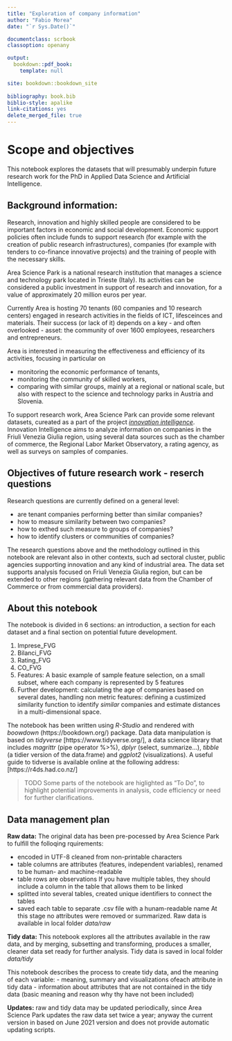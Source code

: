 ```yaml
--- 
title: "Exploration of company information"
author: "Fabio Morea"
date: "`r Sys.Date()`"

documentclass: scrbook
classoption: openany

output:
  bookdown::pdf_book:
    template: null

site: bookdown::bookdown_site
 
bibliography: book.bib
biblio-style: apalike
link-citations: yes
delete_merged_file: true
---
```

<!-- more options for pdf format -->
<!-- documentclass: scrbook -->
<!-- output: -->
<!--   bookdown::pdf_book: -->
<!--     template: null -->
 
<!-- documentclass: book -->
<!-- output: -->
<!--   bookdown::pdf_document2: default -->
<!--   bookdown::gitbook: default -->
<!-- site: bookdown::bookdown_site -->

 <!-- output: -->
 <!--  bookdown::pdf_book: -->
 <!--    base_format: rticles::jss_article -->
    
# Scope and objectives  

This notebook explores the datasets that will presumably underpin future research work for the PhD in Applied Data Science and Artificial Intelligence. 

## Background information: 
Research, innovation and highly skilled people are considered to be important factors in economic and social development. 
Economic support policies often include funds to support research (for example with the creation of public research infrastructures), companies (for example with tenders to co-finance innovative projects) and the training of people with the necessary skills.

Area Science Park is a national research institution that manages a science and technology park located in Trieste (Italy). Its activities can be considered a public investment in support of research and innovation, for a value of approximately 20 million euros per year. 

Currently Area is hosting 70 tenants (60 companies and 10 research centers) engaged in research activities in the fields of ICT, lifesceinces and materials. Their success (or lack of it) depends on a key - and often overlooked - asset: the community of over 1600 employees, researchers and entrepreneurs.  

Area is interested in measuring the effectiveness and efficiency of its activities, focusing in particular on 

- monitoring the economic performance of tenants,
- monitoring the community of skilled workers,
- comparing with similar groups, mainly at a regional or national scale, but also with respect to the science and technology parks in Austria and Slovenia.

To support research work, Area Science Park can provide some relevant datasets, cureated as a part of the project [*innovation intelligence*](https://www.innovationintelligence.it/). Innovation Intelligence aims to analyze information on companies in the Friuli Venezia Giulia region, using several data sources such as the chamber of commerce, the Regional Labor Market Observatory, a rating agency, as well as surveys on samples of companies. 

## Objectives of future research work - reserch questions
Research questions are currently defined on a general level: 

- are tenant companies performing better than similar companies?
- how to measure similarity between two companies?
- how to exthed such measure to groups of companies?
- how to identify clusters or communities of companies? 

The research questions above and the methodology outlined in this notebook are relevant also in other contexts, such ad sectoral cluster, public agencies supporting innovation and any kind of industrial area. The data set supports analysis focused on Friuli Venezia Giulia region, but can be extended to other regions (gathering relevant data from the Chamber of Commerce or from commercial data providers).

## About this notebook 
The notebook is divided in 6 sections: an introduction, a section for each dataset and a final section on potential future development.

1. Imprese_FVG
2. Bilanci_FVG
3. Rating_FVG 
4. CO_FVG
5. Features: A basic example of sample feature selection, on a small subset, where each company is represented by 5 features 
6. Further development: calculating the age of companies based on several dates, handling non metric features: defining a custimized similarity function to identify *similar* companies and estimate distances in a multi-dimensional space.


The notebook has been  written using *R-Studio* and rendered with *boowdown* (https://bookdown.org/) package. 
Data data manipulation is based on *tidyverse* [https://www.tidyverse.org/], a data science library that includes *magrittr* (pipe operator %>%), *dplyr* (select, summarize...), *tibble* (a tidier version of the data.frame) and *ggplot2* (visualizations).
A useful guide to tidverse is available online at the following address: [https://r4ds.had.co.nz/]

> TODO Some parts of the notebook are higlighted as "To Do", to highlight potential improvements in analysis, code efficiency or need for further clarifications.

## Data management plan

**Raw data:** The original data has been pre-pocessed by Area Science Park to fulfill the folloqing rquirements:

- encoded in UTF-8 cleaned from non-printable characters
- table columns are attributes (features, independent variables), renamed to be human- and machine-readable
- table rows are observations  If you have multiple tables, they should include a column in the table that allows them to be linked
- splitted into several tables, created unique identifiers to connect the tables
- saved each table to separate .csv file with a hunam-readable name
At this stage no attributes were removed or summarized. Raw data is available in local folder *data/raw*

**Tidy data:** This notebook explores all the attributes available in the raw data, and by merging, subsetting and transforming,  produces a smaller, cleaner data set ready for further analysis. Tidy data is saved in local folder *data/tidy*

This notebook describes the process to create tidy data, and the meaning of each variable:
- meaning, summary and visualizations ofeach attribute in tidy data
- information about attributes that are not contained in the tidy data (basic meaning and reason why thy have not been included)

**Updates:** raw and tidy data may be updated periodically, since Area Science Park updates the raw data set twice a year; anyway the current version in based on June 2021 version and does not provide automatic updating scripts. 


